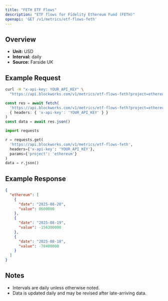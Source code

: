 ```yaml
---
title: "FETH ETF Flows"
description: "ETF flows for Fidelity Ethereum Fund (FETH)"
openapi: 'GET /v1/metrics/etf-flows-feth'
---
```


## Overview

- **Unit:** USD
- **Interval:** daily
- **Source:** Farside UK

## Example Request

<CodeGroup>

```bash cURL
curl -H "x-api-key: YOUR_API_KEY" \
  "https://api.blockworks.com/v1/metrics/etf-flows-feth?project=ethereum"
```

```typescript TypeScript
const res = await fetch(
  'https://api.blockworks.com/v1/metrics/etf-flows-feth?project=ethereum',
  { headers: { 'x-api-key': 'YOUR_API_KEY' } }
)
const data = await res.json()
```

```python Python
import requests

r = requests.get(
  'https://api.blockworks.com/v1/metrics/etf-flows-feth',
  headers={'x-api-key': 'YOUR_API_KEY'},
  params={'project': 'ethereum'}
)
data = r.json()
```

</CodeGroup>

## Example Response

```json
{
  "ethereum": [
    {
      "date": "2025-08-20",
      "value": 8600000
    },
    {
      "date": "2025-08-19",
      "value": -156300000
    },
    {
      "date": "2025-08-18",
      "value": -78400000
    }
  ]
}
```

## Notes
- Intervals are daily unless otherwise noted.
- Data is updated daily and may be revised after late-arriving data.
